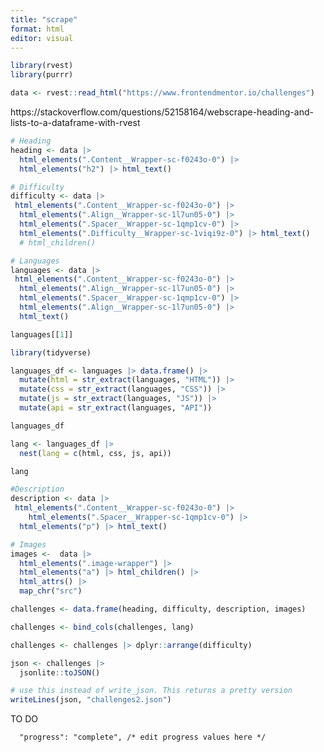 ```yaml
---
title: "scrape"
format: html
editor: visual
---
```


```r
library(rvest)
library(purrr)
```

```r
data <- rvest::read_html("https://www.frontendmentor.io/challenges")
```

https://stackoverflow.com/questions/52158164/webscrape-heading-and-lists-to-a-dataframe-with-rvest

```r
# Heading
heading <- data |> 
  html_elements(".Content__Wrapper-sc-f0243o-0") |> 
  html_elements("h2") |> html_text()
```

```r
# Difficulty
difficulty <- data |> 
 html_elements(".Content__Wrapper-sc-f0243o-0") |> 
  html_elements(".Align__Wrapper-sc-1l7un05-0") |> 
  html_elements(".Spacer__Wrapper-sc-1qmp1cv-0") |> 
  html_elements(".Difficulty__Wrapper-sc-1viqi9z-0") |> html_text()
  # html_children()
```


```r
# Languages
languages <- data |> 
 html_elements(".Content__Wrapper-sc-f0243o-0") |> 
  html_elements(".Align__Wrapper-sc-1l7un05-0") |> 
  html_elements(".Spacer__Wrapper-sc-1qmp1cv-0") |> 
  html_elements(".Align__Wrapper-sc-1l7un05-0") |> 
  html_text()
```


```r
languages[[1]] 
```
```r
library(tidyverse)
```

```r
languages_df <- languages |> data.frame() |> 
  mutate(html = str_extract(languages, "HTML")) |> 
  mutate(css = str_extract(languages, "CSS")) |> 
  mutate(js = str_extract(languages, "JS")) |> 
  mutate(api = str_extract(languages, "API"))

languages_df 
```


```r
lang <- languages_df |> 
  nest(lang = c(html, css, js, api))
```

```r
lang
```


```r
#Description
description <- data |> 
 html_elements(".Content__Wrapper-sc-f0243o-0") |> 
    html_elements(".Spacer__Wrapper-sc-1qmp1cv-0") |> 
  html_elements("p") |> html_text()
```

```r
# Images
images <-  data |> 
  html_elements(".image-wrapper") |> 
  html_elements("a") |> html_children() |> 
  html_attrs() |> 
  map_chr("src")
```

```r
challenges <- data.frame(heading, difficulty, description, images)

challenges <- bind_cols(challenges, lang)
```

```r
challenges <- challenges |> dplyr::arrange(difficulty)
```

```r
json <- challenges |> 
  jsonlite::toJSON()
```

```r
# use this instead of write_json. This returns a pretty version
writeLines(json, "challenges2.json")
```


TO DO

      "progress": "complete", /* edit progress values here */